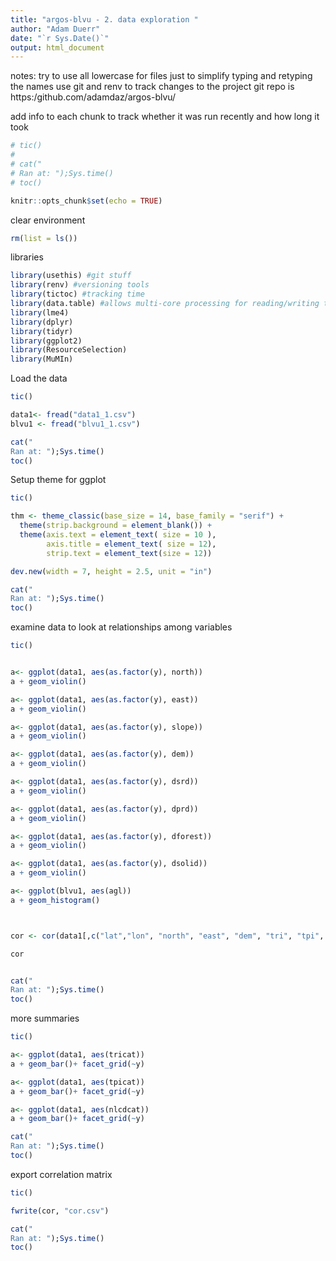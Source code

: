 ```yaml
---
title: "argos-blvu - 2. data exploration "
author: "Adam Duerr"
date: "`r Sys.Date()`"
output: html_document
---
```


notes: try to use all lowercase for files just to simplify typing and retyping the names
use git and renv to track changes to the project
git repo is https:/github.com/adamdaz/argos-blvu/

add info to each chunk to track whether it was run recently and how long it took
```r
# tic()
# 
# cat("
# Ran at: ");Sys.time()
# toc()
```


```r
knitr::opts_chunk$set(echo = TRUE)
```


clear environment 
```r
rm(list = ls())

```


libraries
```r
library(usethis) #git stuff
library(renv) #versioning tools
library(tictoc) #tracking time
library(data.table) #allows multi-core processing for reading/writing tables = fast!
library(lme4)
library(dplyr)
library(tidyr)
library(ggplot2)
library(ResourceSelection)
library(MuMIn)
```

Load the data
```r
tic()

data1<- fread("data1_1.csv")
blvu1 <- fread("blvu1_1.csv")

cat("
Ran at: ");Sys.time()
toc()
```


Setup theme for ggplot

```r
tic()

thm <- theme_classic(base_size = 14, base_family = "serif") + 
  theme(strip.background = element_blank()) + 
  theme(axis.text = element_text( size = 10 ), 
        axis.title = element_text( size = 12),
        strip.text = element_text(size = 12))

dev.new(width = 7, height = 2.5, unit = "in")

cat("
Ran at: ");Sys.time()
toc()
```



examine data to look at relationships among variables

```r
tic()


a<- ggplot(data1, aes(as.factor(y), north))
a + geom_violin()

a<- ggplot(data1, aes(as.factor(y), east))
a + geom_violin()

a<- ggplot(data1, aes(as.factor(y), slope))
a + geom_violin()

a<- ggplot(data1, aes(as.factor(y), dem))
a + geom_violin()

a<- ggplot(data1, aes(as.factor(y), dsrd))
a + geom_violin()

a<- ggplot(data1, aes(as.factor(y), dprd))
a + geom_violin()

a<- ggplot(data1, aes(as.factor(y), dforest))
a + geom_violin()

a<- ggplot(data1, aes(as.factor(y), dsolid))
a + geom_violin()

a<- ggplot(blvu1, aes(agl))
a + geom_histogram() 



cor <- cor(data1[,c("lat","lon", "north", "east", "dem", "tri", "tpi", "slope", "dsrd", "dprd", "dforest", "dsolid")])

cor


cat("
Ran at: ");Sys.time()
toc()
```


more summaries 
```r
tic()

a<- ggplot(data1, aes(tricat)) 
a + geom_bar()+ facet_grid(~y)

a<- ggplot(data1, aes(tpicat))
a + geom_bar()+ facet_grid(~y)

a<- ggplot(data1, aes(nlcdcat))
a + geom_bar()+ facet_grid(~y)

cat("
Ran at: ");Sys.time()
toc()
```







export correlation matrix
```r
tic()

fwrite(cor, "cor.csv")

cat("
Ran at: ");Sys.time()
toc()
```



